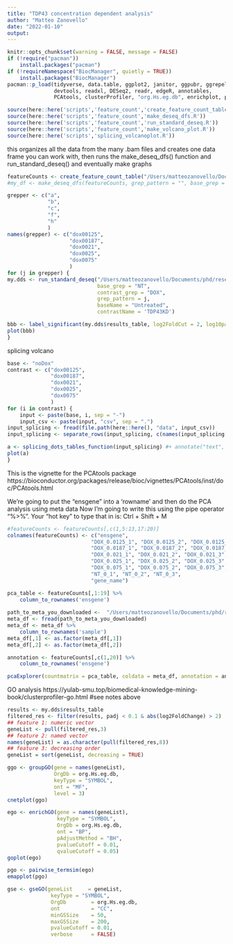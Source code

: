 ```yaml
---
title: "TDP43 concentration dependent analysis"
author: "Matteo Zanovello"
date: "2022-01-10"
output:
---
```


```r
knitr::opts_chunk$set(warning = FALSE, message = FALSE)
if (!require("pacman"))
    install.packages("pacman")
if (!requireNamespace("BiocManager", quietly = TRUE))
    install.packages("BiocManager")
pacman::p_load(tidyverse, data.table, ggplot2, janitor, ggpubr, ggrepel,
               devtools, readxl, DESeq2, readr, edgeR, annotables,
               PCAtools, clusterProfiler, "org.Hs.eg.db", enrichplot, pcaExplorer, topGO)

source(here::here('scripts','feature_count','create_feature_count_table.R'))
source(here::here('scripts','feature_count','make_deseq_dfs.R'))
source(here::here('scripts','feature_count','run_standard_deseq.R'))
source(here::here('scripts','feature_count','make_volcano_plot.R'))
source(here::here('scripts','splicing_volcanoplot.R'))
```

this organizes all the data from the many .bam files and creates one data frame you can work with,
then runs the make_deseq_dfs() function and run_standard_deseq() and eventually make graphs
```r
featureCounts <- create_feature_count_table("/Users/matteozanovello/Documents/phd/research_lines/tdp43_concentration/data/feature_count") #change here!!
#my_df <- make_deseq_dfs(featureCounts, grep_pattern = "", base_grep = "NT", contrast_grep = "DOX")

grepper <- c("a", 
             "b", 
             "c", 
             "f", 
             "h"
             )
names(grepper) <- c("dox00125", 
                    "dox00187", 
                    "dox0021", 
                    "dox0025", 
                    "dox0075"
                    )
for (j in grepper) {
my.dds <- run_standard_deseq("/Users/matteozanovello/Documents/phd/research_lines/tdp43_concentration/data/feature_count", #change here!!
                             base_grep = "NT",
                             contrast_grep = "DOX",  
                             grep_pattern = j,
                             baseName = "Untreated",
                             contrastName = 'TDP43KD')

bbb <- label_significant(my.dds$results_table, log2FoldCut = 2, log10padj = 10) + annotate("text", x=4, y=-0.25, label=names(j))
plot(bbb)
}
```

splicing volcano
```r

base <- "noDox"
contrast <- c("dox00125", 
              "dox00187", 
              "dox0021", 
              "dox0025", 
              "dox0075"
              )
for (i in contrast) {
    input <- paste(base, i, sep = "-")
    input_csv <- paste(input, "csv", sep = ".")
input_splicing <- fread(file.path(here::here(), "data", input_csv))
input_splicing <- separate_rows(input_splicing, c(names(input_splicing[,c(4:9,12,15)])), sep  = c(";"), convert = T)

a <- splicing_dots_tables_function(input_splicing) #+ annotate("text", x=0.9, y=0.1, label=i)
plot(a)
}
```

This is the vignette for the PCAtools package
https://bioconductor.org/packages/release/bioc/vignettes/PCAtools/inst/doc/PCAtools.html

We're going to put the "ensgene" into a 'rowname' and then do the PCA analysis using meta data
Now I'm going to write this using the pipe operator "%>%". Your "hot key" to type that in is: Ctrl + Shift + M
```r
#featureCounts <- featureCounts[,c(1,5:13,17:20)]
colnames(featureCounts) <- c("ensgene", 
                           "DOX_0.0125_1", "DOX_0.0125_2", "DOX_0.0125_3",
                           "DOX_0.0187_1", "DOX_0.0187_2", "DOX_0.0187_3",
                           "DOX_0.021_1", "DOX_0.021_2", "DOX_0.021_3", 
                           "DOX_0.025_1", "DOX_0.025_2", "DOX_0.025_3", 
                           "DOX_0.075_1", "DOX_0.075_2", "DOX_0.075_3",
                           "NT_0_1", "NT_0_2", "NT_0_3", 
                           "gene_name")

pca_table <- featureCounts[,1:19] %>%
    column_to_rownames('ensgene')
    
path_to_meta_you_downloaded <-  "/Users/matteozanovello/Documents/phd/research_lines/tdp43_concentration/data/metadata.csv" #update this
meta_df <- fread(path_to_meta_you_downloaded)
meta_df <- meta_df %>%
    column_to_rownames('sample') 
meta_df[,1] <- as.factor(meta_df[,1])
meta_df[,2] <- as.factor(meta_df[,2])

annotation <- featureCounts[,c(1,20)] %>%
    column_to_rownames('ensgene')

pcaExplorer(countmatrix = pca_table, coldata = meta_df, annotation = annotation)

```

GO analysis https://yulab-smu.top/biomedical-knowledge-mining-book/clusterprofiler-go.html
#see notes above
```r
results <- my.dds$results_table
filtered_res <- filter(results, padj < 0.1 & abs(log2FoldChange) > 2)
## feature 1: numeric vector
geneList <- pull(filtered_res,3)
## feature 2: named vector
names(geneList) = as.character(pull(filtered_res,8))
## feature 3: decreasing order
geneList = sort(geneList, decreasing = TRUE)

ggo <- groupGO(gene = names(geneList),
               OrgDb = org.Hs.eg.db,
               keyType = "SYMBOL",
               ont = "MF",
               level = 3)
cnetplot(ggo)
```

```r
ego <- enrichGO(gene = names(geneList),
                keyType = "SYMBOL",
                OrgDb = org.Hs.eg.db,
                ont = "BP",
                pAdjustMethod = "BH",
                pvalueCutoff = 0.01,
                qvalueCutoff = 0.05)
goplot(ego)
```

```r
pgo <- pairwise_termsim(ego)
emapplot(pgo)
```

```r
gse <- gseGO(geneList     = geneList,
              keyType = "SYMBOL",
              OrgDb        = org.Hs.eg.db,
              ont          = "CC",
              minGSSize    = 50,
              maxGSSize    = 200,
              pvalueCutoff = 0.01,
              verbose      = FALSE)
```